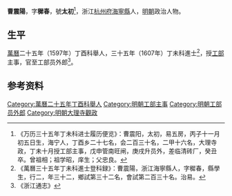 {{明清人物信息框
| 姓名 = 曹震陽
| 原名 =
| 圖片名稱= 
| 圖片大小 =
| 圖片說明 = 
| 最高職務 =工部员外郎
| 國家 = 大明 
| 爵位 =
| 籍貫 =[[浙江|浙江]][[海宁县|海宁县]]
| 族裔 = 
| 旗籍 = 
| 字號 = 
| 諡號 =
| 出生日期 = 万历四年
| 出生地點 =
| 逝世日期 = 万历四十一年
| 逝世地點 =
| 墓葬 =
| 配偶 = 
| 親屬 = 
| 出身 =
* 萬曆三十五年丁未科進士
| 經歷 =
| 著作 =  
*
*
*
}}

'''曹震陽'''{{BD|1576年||1613年||}}，字'''穉春'''，號'''太初'''<ref>《万历三十五年丁未科进士履历便览》：曹震阳，太初，易五房，丙子十一月初五日生，海宁人，丁酉乡二十七名，会二百三十名，二甲十六名，大理寺政，丁未十月授工部主事，戊申管南旺闸，庚戌升员外，差临清砖厂，癸丑卒。曾祖相；祖学昭，庠生；父忠良。</ref>，浙江[[杭州府|杭州府]][[海寧縣|海寧縣]]人，[[明朝|明朝]]政治人物。

== 生平 ==
[[萬曆|萬曆]]二十五年（1597年）丁酉科舉人，三十五年（1607年）丁未科進士<ref>《萬曆三十五年丁未科進士登科録》：曹震陽，浙江海寧縣人，字穉春，縣學生，行二，年三十二，鄉試第三十二名，會試第二百三十名。治易。</ref>，授[[工部|工部]]主事，官至工部员外郎<ref>《浙江通志》</ref>。

== 参考资料 ==
{{reflist}}

{{萬曆三十五年丁未科殿試金榜}}

{{Authority control}}

{{DEFAULTSORT:}}
[[Category:萬曆二十五年丁酉科舉人|Category:萬曆二十五年丁酉科舉人]]
[[Category:明朝工部主事|Category:明朝工部主事]]
[[Category:明朝工部员外郎|Category:明朝工部员外郎]]
[[Category:明朝大理寺觀政|Category:明朝大理寺觀政]]


{{明朝人物小作品}}